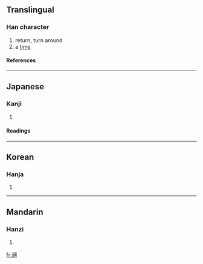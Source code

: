 {{see|回}}

==Translingual==
===Han character===
{{Han char|rn=54|rad=廴|as=07|sn=10|four=|canj=弓大田尸中 (NKWSL)}}
# return, turn around
# a [[time]]
====References====
{{Han ref|kx=0353.051|dkj=09577|hdz=10405.010|uh=5EFD|ud=24317}}
----
==Japanese==
===Kanji===
{{ja-kanji|grade=|rs=廴07}}
# {{defn|Japanese}} 
====Readings====
{{ja-readings|on=[[かい]] (kai), [[え]] (e)|kun=[[まわす]] (mawasu), [[まわる]] (mawaru), [[かえる]] (kaeru), [[めぐる]] (meguru)}}
----
==Korean==
===Hanja===
{{ko-hanja|hangeul=회|rv=hoe|mr=hoe}}
# {{defn|Korean}}
----
==Mandarin==
===Hanzi===
{{cmn-hanzi|pin=[[húi]] (hui2)|wg=hui<sup>2</sup>}}
# {{defn|Mandarin}}

[[fr:廽]]